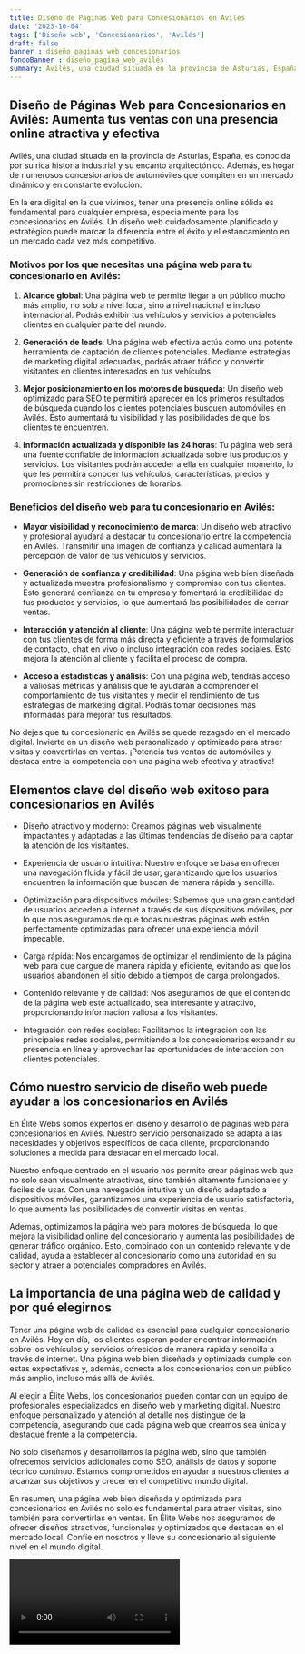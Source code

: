 ```yaml
---
title: Diseño de Páginas Web para Concesionarios en Avilés
date: '2023-10-04'
tags: ['Diseño web', 'Concesionarios', 'Avilés']
draft: false
banner : diseño_paginas_web_concesionarios
fondoBanner : diseño_pagina_web_avilés
summary: Avilés, una ciudad situada en la provincia de Asturias, España, es conocida por su rica historia industrial y su encanto arquitectónico. Además, es hogar de numerosos concesionarios de automóviles que compiten en un mercado dinámico y en constante evolución.
---
```


## Diseño de Páginas Web para Concesionarios en Avilés: Aumenta tus ventas con una presencia online atractiva y efectiva

Avilés, una ciudad situada en la provincia de Asturias, España, es conocida por su rica historia industrial y su encanto arquitectónico. Además, es hogar de numerosos concesionarios de automóviles que compiten en un mercado dinámico y en constante evolución.

En la era digital en la que vivimos, tener una presencia online sólida es fundamental para cualquier empresa, especialmente para los concesionarios en Avilés. Un diseño web cuidadosamente planificado y estratégico puede marcar la diferencia entre el éxito y el estancamiento en un mercado cada vez más competitivo.

### Motivos por los que necesitas una página web para tu concesionario en Avilés:

1. **Alcance global**: Una página web te permite llegar a un público mucho más amplio, no solo a nivel local, sino a nivel nacional e incluso internacional. Podrás exhibir tus vehículos y servicios a potenciales clientes en cualquier parte del mundo.

2. **Generación de leads**: Una página web efectiva actúa como una potente herramienta de captación de clientes potenciales. Mediante estrategias de marketing digital adecuadas, podrás atraer tráfico y convertir visitantes en clientes interesados en tus vehículos.

3. **Mejor posicionamiento en los motores de búsqueda**: Un diseño web optimizado para SEO te permitirá aparecer en los primeros resultados de búsqueda cuando los clientes potenciales busquen automóviles en Avilés. Esto aumentará tu visibilidad y las posibilidades de que los clientes te encuentren.

4. **Información actualizada y disponible las 24 horas**: Tu página web será una fuente confiable de información actualizada sobre tus productos y servicios. Los visitantes podrán acceder a ella en cualquier momento, lo que les permitirá conocer tus vehículos, características, precios y promociones sin restricciones de horarios.

### Beneficios del diseño web para tu concesionario en Avilés:

- **Mayor visibilidad y reconocimiento de marca**: Un diseño web atractivo y profesional ayudará a destacar tu concesionario entre la competencia en Avilés. Transmitir una imagen de confianza y calidad aumentará la percepción de valor de tus vehículos y servicios.

- **Generación de confianza y credibilidad**: Una página web bien diseñada y actualizada muestra profesionalismo y compromiso con tus clientes. Esto generará confianza en tu empresa y fomentará la credibilidad de tus productos y servicios, lo que aumentará las posibilidades de cerrar ventas.

- **Interacción y atención al cliente**: Una página web te permite interactuar con tus clientes de forma más directa y eficiente a través de formularios de contacto, chat en vivo o incluso integración con redes sociales. Esto mejora la atención al cliente y facilita el proceso de compra.

- **Acceso a estadísticas y análisis**: Con una página web, tendrás acceso a valiosas métricas y análisis que te ayudarán a comprender el comportamiento de tus visitantes y medir el rendimiento de tus estrategias de marketing digital. Podrás tomar decisiones más informadas para mejorar tus resultados.

No dejes que tu concesionario en Avilés se quede rezagado en el mercado digital. Invierte en un diseño web personalizado y optimizado para atraer visitas y convertirlas en ventas. ¡Potencia tus ventas de automóviles y destaca entre la competencia con una página web efectiva y atractiva!

<GifSeo />

<Cta />

## Elementos clave del diseño web exitoso para concesionarios en Avilés

- Diseño atractivo y moderno: Creamos páginas web visualmente impactantes y adaptadas a las últimas tendencias de diseño para captar la atención de los visitantes.

- Experiencia de usuario intuitiva: Nuestro enfoque se basa en ofrecer una navegación fluida y fácil de usar, garantizando que los usuarios encuentren la información que buscan de manera rápida y sencilla.

- Optimización para dispositivos móviles: Sabemos que una gran cantidad de usuarios acceden a internet a través de sus dispositivos móviles, por lo que nos aseguramos de que todas nuestras páginas web estén perfectamente optimizadas para ofrecer una experiencia móvil impecable.

- Carga rápida: Nos encargamos de optimizar el rendimiento de la página web para que cargue de manera rápida y eficiente, evitando así que los usuarios abandonen el sitio debido a tiempos de carga prolongados.

- Contenido relevante y de calidad: Nos aseguramos de que el contenido de la página web esté actualizado, sea interesante y atractivo, proporcionando información valiosa a los visitantes.

- Integración con redes sociales: Facilitamos la integración con las principales redes sociales, permitiendo a los concesionarios expandir su presencia en línea y aprovechar las oportunidades de interacción con clientes potenciales.

## Cómo nuestro servicio de diseño web puede ayudar a los concesionarios en Avilés

En Élite Webs somos expertos en diseño y desarrollo de páginas web para concesionarios en Avilés. Nuestro servicio personalizado se adapta a las necesidades y objetivos específicos de cada cliente, proporcionando soluciones a medida para destacar en el mercado local.

Nuestro enfoque centrado en el usuario nos permite crear páginas web que no solo sean visualmente atractivas, sino también altamente funcionales y fáciles de usar. Con una navegación intuitiva y un diseño adaptado a dispositivos móviles, garantizamos una experiencia de usuario satisfactoria, lo que aumenta las posibilidades de convertir visitas en ventas.

Además, optimizamos la página web para motores de búsqueda, lo que mejora la visibilidad online del concesionario y aumenta las posibilidades de generar tráfico orgánico. Esto, combinado con un contenido relevante y de calidad, ayuda a establecer al concesionario como una autoridad en su sector y atraer a potenciales compradores en Avilés.

## La importancia de una página web de calidad y por qué elegirnos

Tener una página web de calidad es esencial para cualquier concesionario en Avilés. Hoy en día, los clientes esperan poder encontrar información sobre los vehículos y servicios ofrecidos de manera rápida y sencilla a través de internet. Una página web bien diseñada y optimizada cumple con estas expectativas y, además, conecta a los concesionarios con un público más amplio, incluso más allá de Avilés.

Al elegir a Élite Webs, los concesionarios pueden contar con un equipo de profesionales especializados en diseño web y marketing digital. Nuestro enfoque personalizado y atención al detalle nos distingue de la competencia, asegurando que cada página web que creamos sea única y destaque frente a la competencia.

No solo diseñamos y desarrollamos la página web, sino que también ofrecemos servicios adicionales como SEO, análisis de datos y soporte técnico continuo. Estamos comprometidos en ayudar a nuestros clientes a alcanzar sus objetivos y crecer en el competitivo mundo digital.

En resumen, una página web bien diseñada y optimizada para concesionarios en Avilés no solo es fundamental para atraer visitas, sino también para convertirlas en ventas. En Élite Webs nos aseguramos de ofrecer diseños atractivos, funcionales y optimizados que destacan en el mercado local. Confíe en nosotros y lleve su concesionario al siguiente nivel en el mundo digital.

<Video />

<CtaBot job='Concesionarios' city='Avilés'/>

<Gmaps query='Avilés+españa+maps' />